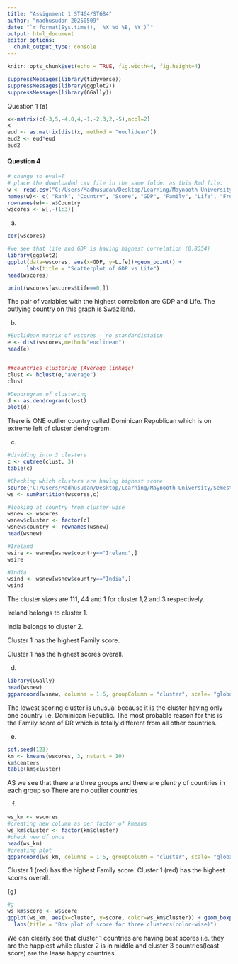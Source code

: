 ```yaml
---
title: "Assignment 1 ST464/ST684"
author: "madhusudan 20250509"
date: "`r format(Sys.time(), '%X %d %B, %Y')`"
output: html_document
editor_options: 
  chunk_output_type: console
---
```


```r
knitr::opts_chunk$set(echo = TRUE, fig.width=4, fig.height=4)
```


```r
suppressMessages(library(tidyverse))
suppressMessages(library(ggplot2))
suppressMessages(library(GGally))

```

Question 1
(a)
```r
x<-matrix(c(-3,5,-4,0,4,-1,-2,3,2,-5),ncol=2)
x
eud <- as.matrix(dist(x, method = "euclidean"))
eud2 <- eud*eud
eud2
```





#### Question 4



```r
# change to eval=T
# place the downloaded csv file in the same folder as this Rmd file.
w <- read.csv("C:/Users/Madhusudan/Desktop/Learning/Maynooth University/Semester2/ST684/Assignment/worldhappiness2019.csv")
names(w)<- c( "Rank", "Country", "Score", "GDP", "Family", "Life", "Freedom", "Generosity", "Trust")
rownames(w)<- w$Country
wscores <- w[,-(1:3)]
```

(a)
```r
cor(wscores)

#we see that life and GDP is having highest correlation (0.8354)
library(ggplot2)
ggplot(data=wscores, aes(x=GDP, y=Life))+geom_point() +
      labs(title = "Scatterplot of GDP vs Life")
head(wscores)

print(wscores[wscores$Life==0,])
```
The pair of variables with the highest correlation are GDP and Life.
The outlying country on this graph is Swaziland.


(b)
```r

#Euclidean matrix of wscores - no standardistaion
e <- dist(wscores,method="euclidean")
head(e)


##countries clustering (Average linkage)
clust <- hclust(e,"average")
clust

#Dendrogram of clustering
d <- as.dendrogram(clust)
plot(d)
```

There is ONE outlier country called Dominican Republican which is on extreme left of cluster dendrogram.


(c)
```r
#dividing into 3 clusters 
c <- cutree(clust, 3)
table(c)

#Checking which clusters are having highest score
source('C:/Users/Madhusudan/Desktop/Learning/Maynooth University/Semester2/ST684/Assignment/sumPartition.R')
ws <- sumPartition(wscores,c)

#looking at country from cluster-wise
wsnew <- wscores
wsnew$cluster <- factor(c)
wsnew$country <- rownames(wsnew)
head(wsnew)

#Ireland
wsire <- wsnew[wsnew$country=="Ireland",]
wsire

#India
wsind <- wsnew[wsnew$country=="India",]
wsind
```

The cluster sizes are 111, 44 and 1 for cluster 1,2 and 3 respectively.

Ireland belongs to cluster 1.

India belongs to cluster 2.

Cluster 1 has the highest Family score.

Cluster 1 has the highest  scores overall.


(d)
```r
library(GGally)
head(wsnew)
ggparcoord(wsnew, columns = 1:6, groupColumn = "cluster", scale= "globalminmax")

```

The lowest scoring cluster is unusual because it is the cluster having only one country i.e. Dominican Republic. The most probable reason for this is the Family score of DR which is totally different from all other countries.

(e)
```r
set.seed(123)
km <- kmeans(wscores, 3, nstart = 10)
km$centers
table(km$cluster)
```
AS we see that there are three groups and there are plentry of countries in each group so
There are no outlier countries


(f)
```r
ws_km <- wscores
#creating new column as per factor of kmeans
ws_km$cluster <- factor(km$cluster)
#check new df once
head(ws_km)
#creating plot
ggparcoord(ws_km, columns = 1:6, groupColumn = "cluster", scale= "globalminmax")
```

Cluster 1 (red) has the highest Family score.
Cluster 1 (red) has the highest  scores overall.



{g}
```r
#g
ws_km$score <- w$Score
ggplot(ws_km, aes(x=cluster, y=score, color=ws_km$cluster)) + geom_boxplot() +
  labs(title = "Box plot of score for three clusters(color-wise)")

```

We can clearly see that cluster 1 countries are having best scores i.e. they are the happiest while cluster 2 is in middle and cluster 3 countries(least score) are the lease happy countries.
